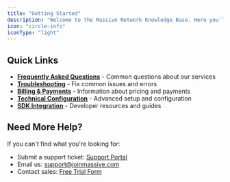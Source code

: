 ```yaml
---
title: "Getting Started"
description: "Welcome to the Massive Network Knowledge Base. Here you'll find answers to frequently asked questions, troubleshooting guides, and detailed information about our services."
icon: "circle-info"
iconType: "light"
---
```


## Quick Links

- **[Frequently Asked Questions](/kb/faq/how-can-i-get-technical-support)** - Common questions about our services
- **[Troubleshooting](/kb/troubleshooting/how-can-i-prevent-common-errors-before-they-occur)** - Fix common issues and errors
- **[Billing & Payments](/kb/billing/what-are-massive-networks-pricing-and-fees)** - Information about pricing and payments
- **[Technical Configuration](/kb/technical/what-ports-should-i-use-for-proxy-connections)** - Advanced setup and configuration
- **[SDK Integration](/kb/general/what-is-massive-networks-infrastructure-size)** - Developer resources and guides

## Need More Help?

If you can't find what you're looking for:

- Submit a support ticket: [Support Portal](https://forms.fillout.com/t/p8dRqBYs58us)
- Email us: [support@joinmassive.com](mailto:support@joinmassive.com)
- Contact sales: [Free Trial Form](https://www.joinmassive.com/free-trial)
